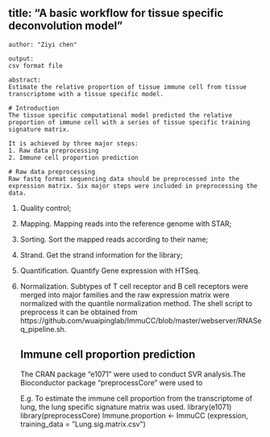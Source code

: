 	title: "A basic workflow for tissue specific deconvolution model"
-----------------------------------------------------------------
	author: "Ziyi chen"
	
	output: 
	csv format file

	abstract: 
	Estimate the relative proportion of tissue immune cell from tissue transcriptome with a tissue specific model.

	# Introduction
	The tissue specific computational model predicted the relative proportion of immune cell with a series of tissue specific training signature matrix.

	It is achieved by three major steps:
	1. Raw data preprocessing
	2. Immune cell proportion prediction

	# Raw data preprocessing
	Raw fastq format sequencing data should be preprocessed into the expression matrix. Six major steps were included in preprocessing the data. 
(1)	Quality control;
(2)	Mapping. Mapping reads into the reference genome with STAR;
(3)	Sorting. Sort the mapped reads according to their name;
(4)	Strand. Get the strand information for the library;
(5)	Quantification. Quantify Gene expression with HTSeq.
(6)	Normalization. Subtypes of T cell receptor and B cell receptors were merged into major families and the raw expression matrix were normalized with the quantile normalization method.
The shell script to preprocess it can be obtained from https://github.com/wuaipinglab/ImmuCC/blob/master/webserver/RNASeq_pipeline.sh.

	
	## Immune cell proportion prediction
	
	The CRAN package “e1071” were used to conduct SVR analysis.The Bioconductor package “preprocessCore” were used to

	E.g. To estimate the immune cell proportion from the transcriptome of lung, the lung specific signature matrix was used.
library(e1071)        
library(preprocessCore)
Immune.proportion <- ImmuCC (expression, training_data = ”Lung.sig.matrix.csv”)



